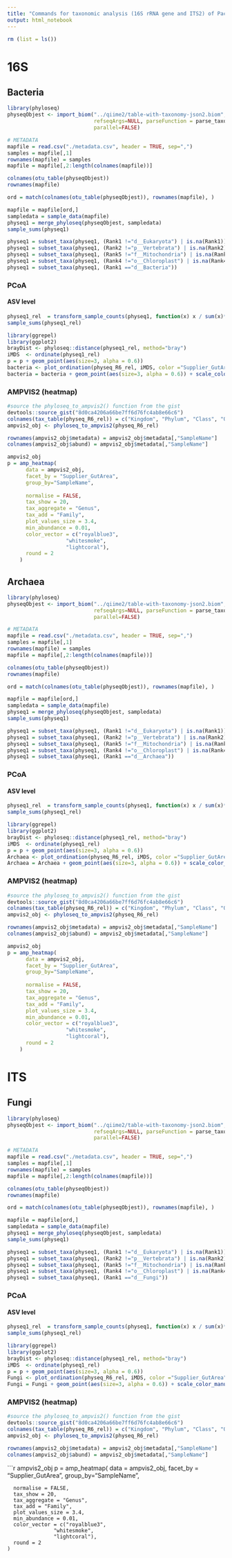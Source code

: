 ```yaml
---
title: "Commands for taxonomic analysis (16S rRNA gene and ITS2) of Pachnoda butana gut in two different suppliers"
output: html_notebook
---
```


```r
rm (list = ls())
```

# 16S

## Bacteria

```r
library(phyloseq)
physeqObjest <- import_biom("../qiime2/table-with-taxonomy-json2.biom",
                            refseqArgs=NULL, parseFunction = parse_taxonomy_default, 
                            parallel=FALSE)
```

```r
# METADATA
mapfile = read.csv("./metadata.csv", header = TRUE, sep=",")
samples = mapfile[,1]
rownames(mapfile) = samples
mapfile = mapfile[,2:length(colnames(mapfile))]

colnames(otu_table(physeqObjest))
rownames(mapfile)

ord = match(colnames(otu_table(physeqObjest)), rownames(mapfile), )

mapfile = mapfile[ord,]
sampledata = sample_data(mapfile)
physeq1 = merge_phyloseq(physeqObjest, sampledata)
sample_sums(physeq1)
```
```r
physeq1 = subset_taxa(physeq1, (Rank1 !="d__Eukaryota") | is.na(Rank1))
physeq1 = subset_taxa(physeq1, (Rank2 !="p__Vertebrata") | is.na(Rank2))
physeq1 = subset_taxa(physeq1, (Rank5 !="f__Mitochondria") | is.na(Rank5))
physeq1 = subset_taxa(physeq1, (Rank4 !="o__Chloroplast") | is.na(Rank4))
physeq1 = subset_taxa(physeq1, (Rank1 =="d__Bacteria"))
```

### PCoA

#### ASV level
```r
physeq1_rel  = transform_sample_counts(physeq1, function(x) x / sum(x)*100 )
sample_sums(physeq1_rel)
```

```r
library(ggrepel)
library(ggplot2)
brayDist <- phyloseq::distance(physeq1_rel, method="bray")
iMDS  <- ordinate(physeq1_rel)
p = p + geom_point(aes(size=3, alpha = 0.6))
bacteria <- plot_ordination(physeq_R6_rel, iMDS, color ="Supplier_GutArea") + theme_light() 
bacteria = bacteria + geom_point(aes(size=3, alpha = 0.6)) + scale_color_manual(values = c('#001f30', '#1e5775', '#5ca0c4', '#93b5c7', '#3b1401','#8c370b', '#c28261', '#d6b3a1'))
```

### AMPVIS2 (heatmap)

```r
#source the phyloseq_to_ampvis2() function from the gist
devtools::source_gist("8d0ca4206a66be7ff6d76fc4ab8e66c6")
colnames(tax_table(physeq_R6_rel)) = c("Kingdom", "Phylum", "Class", "Order", "Family", "Genus", "Species")
ampvis2_obj <- phyloseq_to_ampvis2(physeq_R6_rel)

rownames(ampvis2_obj$metadata) = ampvis2_obj$metadata[,"SampleName"]
colnames(ampvis2_obj$abund) = ampvis2_obj$metadata[,"SampleName"]
```

```r
ampvis2_obj
p = amp_heatmap(
      data = ampvis2_obj,
      facet_by = "Supplier_GutArea",
      group_by="SampleName",
      
      normalise = FALSE,
      tax_show = 20,
      tax_aggregate = "Genus",
      tax_add = "Family",
      plot_values_size = 3.4,
      min_abundance = 0.01,
      color_vector = c("royalblue3",
                   "whitesmoke",
                   "lightcoral"),
      round = 2
    )
```


## Archaea

```r
library(phyloseq)
physeqObjest <- import_biom("../qiime2/table-with-taxonomy-json2.biom",
                            refseqArgs=NULL, parseFunction = parse_taxonomy_default, 
                            parallel=FALSE)
```

```r
# METADATA
mapfile = read.csv("./metadata.csv", header = TRUE, sep=",")
samples = mapfile[,1]
rownames(mapfile) = samples
mapfile = mapfile[,2:length(colnames(mapfile))]

colnames(otu_table(physeqObjest))
rownames(mapfile)

ord = match(colnames(otu_table(physeqObjest)), rownames(mapfile), )

mapfile = mapfile[ord,]
sampledata = sample_data(mapfile)
physeq1 = merge_phyloseq(physeqObjest, sampledata)
sample_sums(physeq1)
```
```r
physeq1 = subset_taxa(physeq1, (Rank1 !="d__Eukaryota") | is.na(Rank1))
physeq1 = subset_taxa(physeq1, (Rank2 !="p__Vertebrata") | is.na(Rank2))
physeq1 = subset_taxa(physeq1, (Rank5 !="f__Mitochondria") | is.na(Rank5))
physeq1 = subset_taxa(physeq1, (Rank4 !="o__Chloroplast") | is.na(Rank4))
physeq1 = subset_taxa(physeq1, (Rank1 =="d__Archaea"))
```

### PCoA

#### ASV level
```r
physeq1_rel  = transform_sample_counts(physeq1, function(x) x / sum(x)*100 )
sample_sums(physeq1_rel)
```

```r
library(ggrepel)
library(ggplot2)
brayDist <- phyloseq::distance(physeq1_rel, method="bray")
iMDS  <- ordinate(physeq1_rel)
p = p + geom_point(aes(size=3, alpha = 0.6))
Archaea <- plot_ordination(physeq_R6_rel, iMDS, color ="Supplier_GutArea") + theme_light() 
Archaea = Archaea + geom_point(aes(size=3, alpha = 0.6)) + scale_color_manual(values = c('#001f30', '#1e5775', '#5ca0c4', '#93b5c7', '#3b1401','#8c370b', '#c28261', '#d6b3a1'))
```

### AMPVIS2 (heatmap)

```r
#source the phyloseq_to_ampvis2() function from the gist
devtools::source_gist("8d0ca4206a66be7ff6d76fc4ab8e66c6")
colnames(tax_table(physeq_R6_rel)) = c("Kingdom", "Phylum", "Class", "Order", "Family", "Genus", "Species")
ampvis2_obj <- phyloseq_to_ampvis2(physeq_R6_rel)

rownames(ampvis2_obj$metadata) = ampvis2_obj$metadata[,"SampleName"]
colnames(ampvis2_obj$abund) = ampvis2_obj$metadata[,"SampleName"]
```

```r
ampvis2_obj
p = amp_heatmap(
      data = ampvis2_obj,
      facet_by = "Supplier_GutArea",
      group_by="SampleName",
      
      normalise = FALSE,
      tax_show = 20,
      tax_aggregate = "Genus",
      tax_add = "Family",
      plot_values_size = 3.4,
      min_abundance = 0.01,
      color_vector = c("royalblue3",
                   "whitesmoke",
                   "lightcoral"),
      round = 2
    )
```

# ITS

## Fungi

```r
library(phyloseq)
physeqObjest <- import_biom("../qiime2/table-with-taxonomy-json2.biom",
                            refseqArgs=NULL, parseFunction = parse_taxonomy_default, 
                            parallel=FALSE)
```

```r
# METADATA
mapfile = read.csv("./metadata.csv", header = TRUE, sep=",")
samples = mapfile[,1]
rownames(mapfile) = samples
mapfile = mapfile[,2:length(colnames(mapfile))]

colnames(otu_table(physeqObjest))
rownames(mapfile)

ord = match(colnames(otu_table(physeqObjest)), rownames(mapfile), )

mapfile = mapfile[ord,]
sampledata = sample_data(mapfile)
physeq1 = merge_phyloseq(physeqObjest, sampledata)
sample_sums(physeq1)
```
```r
physeq1 = subset_taxa(physeq1, (Rank1 !="d__Eukaryota") | is.na(Rank1))
physeq1 = subset_taxa(physeq1, (Rank2 !="p__Vertebrata") | is.na(Rank2))
physeq1 = subset_taxa(physeq1, (Rank5 !="f__Mitochondria") | is.na(Rank5))
physeq1 = subset_taxa(physeq1, (Rank4 !="o__Chloroplast") | is.na(Rank4))
physeq1 = subset_taxa(physeq1, (Rank1 =="d__Fungi"))
```

### PCoA

#### ASV level
```r
physeq1_rel  = transform_sample_counts(physeq1, function(x) x / sum(x)*100 )
sample_sums(physeq1_rel)
```

```r
library(ggrepel)
library(ggplot2)
brayDist <- phyloseq::distance(physeq1_rel, method="bray")
iMDS  <- ordinate(physeq1_rel)
p = p + geom_point(aes(size=3, alpha = 0.6))
Fungi <- plot_ordination(physeq_R6_rel, iMDS, color ="Supplier_GutArea") + theme_light() 
Fungi = Fungi + geom_point(aes(size=3, alpha = 0.6)) + scale_color_manual(values = c('#001f30', '#1e5775', '#5ca0c4', '#93b5c7', '#3b1401','#8c370b', '#c28261', '#d6b3a1'))
```

### AMPVIS2 (heatmap)

```r
#source the phyloseq_to_ampvis2() function from the gist
devtools::source_gist("8d0ca4206a66be7ff6d76fc4ab8e66c6")
colnames(tax_table(physeq_R6_rel)) = c("Kingdom", "Phylum", "Class", "Order", "Family", "Genus", "Species")
ampvis2_obj <- phyloseq_to_ampvis2(physeq_R6_rel)

rownames(ampvis2_obj$metadata) = ampvis2_obj$metadata[,"SampleName"]
colnames(ampvis2_obj$abund) = ampvis2_obj$metadata[,"SampleName"]
```

```r
ampvis2_obj
p = amp_heatmap(
      data = ampvis2_obj,
      facet_by = "Supplier_GutArea",
      group_by="SampleName",
      
      normalise = FALSE,
      tax_show = 20,
      tax_aggregate = "Genus",
      tax_add = "Family",
      plot_values_size = 3.4,
      min_abundance = 0.01,
      color_vector = c("royalblue3",
                   "whitesmoke",
                   "lightcoral"),
      round = 2
    )

